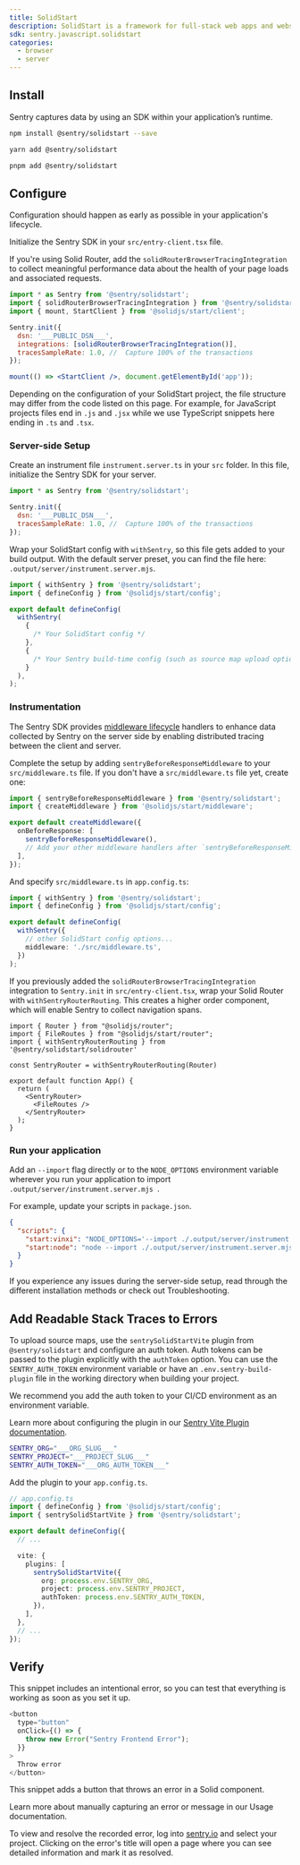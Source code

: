 ```yaml
---
title: SolidStart
description: SolidStart is a framework for full-stack web apps and websites. Learn how to set it up with Sentry.
sdk: sentry.javascript.solidstart
categories:
  - browser
  - server
---
```


## Install

Sentry captures data by using an SDK within your application’s runtime.

```bash {tabTitle:npm}
npm install @sentry/solidstart --save
```

```bash {tabTitle:yarn}
yarn add @sentry/solidstart
```

```bash {tabTitle:pnpm}
pnpm add @sentry/solidstart
```

## Configure

Configuration should happen as early as possible in your application's lifecycle.

Initialize the Sentry SDK in your `src/entry-client.tsx` file.

If you're using Solid Router, add the `solidRouterBrowserTracingIntegration` to collect meaningful performance data about the health of your page loads and associated requests.


```jsx {filename:src/entry-client.tsx}
import * as Sentry from '@sentry/solidstart';
import { solidRouterBrowserTracingIntegration } from '@sentry/solidstart/solidrouter';
import { mount, StartClient } from '@solidjs/start/client';

Sentry.init({
  dsn: '___PUBLIC_DSN___',
  integrations: [solidRouterBrowserTracingIntegration()],
  tracesSampleRate: 1.0, //  Capture 100% of the transactions
});

mount(() => <StartClient />, document.getElementById('app'));
```

<Alert>

  Depending on the configuration of your SolidStart project, the file structure may differ from the code listed on this page.
  For example, for JavaScript projects files end in `.js` and `.jsx` while we use TypeScript snippets here ending in `.ts` and `.tsx`.

</Alert>

### Server-side Setup

Create an instrument file `instrument.server.ts` in your `src` folder. In this file, initialize the Sentry SDK for your server.

```javascript {filename:src/instrument.server.ts}
import * as Sentry from '@sentry/solidstart';

Sentry.init({
  dsn: '___PUBLIC_DSN___',
  tracesSampleRate: 1.0, //  Capture 100% of the transactions
});
```

Wrap your SolidStart config with `withSentry`, so this file gets added to your build output. With the default server preset, you can find the file here: `.output/server/instrument.server.mjs`.

```javascript {filename:app.config.ts} {5-12}
import { withSentry } from '@sentry/solidstart';
import { defineConfig } from '@solidjs/start/config';

export default defineConfig(
  withSentry(
    {
      /* Your SolidStart config */
    },
    {
      /* Your Sentry build-time config (such as source map upload options) */
    }
  ),
);
```

### Instrumentation

The Sentry SDK provides [middleware lifecycle](https://docs.solidjs.com/solid-start/advanced/middleware) handlers to enhance data collected by Sentry on the server side by enabling distributed tracing between the client and server.

Complete the setup by adding `sentryBeforeResponseMiddleware` to your `src/middleware.ts` file. If you don't have a `src/middleware.ts` file yet, create one:

```typescript {filename:src/middleware.ts} {6}
import { sentryBeforeResponseMiddleware } from '@sentry/solidstart';
import { createMiddleware } from '@solidjs/start/middleware';

export default createMiddleware({
  onBeforeResponse: [
    sentryBeforeResponseMiddleware(),
    // Add your other middleware handlers after `sentryBeforeResponseMiddleware`
  ],
});
```

And specify `src/middleware.ts` in `app.config.ts`:

```typescript {filename:app.config.ts} {7}
import { withSentry } from '@sentry/solidstart';
import { defineConfig } from '@solidjs/start/config';

export default defineConfig(
  withSentry({
    // other SolidStart config options...
    middleware: './src/middleware.ts',
  })
);
```

If you previously added the `solidRouterBrowserTracingIntegration` integration to `Sentry.init` in `src/entry-client.tsx`, wrap your Solid Router with `withSentryRouterRouting`.
This creates a higher order component, which will enable Sentry to collect navigation spans.

```tsx {filename:app.tsx} {5,9,11}
import { Router } from "@solidjs/router";
import { FileRoutes } from "@solidjs/start/router";
import { withSentryRouterRouting } from '@sentry/solidstart/solidrouter'

const SentryRouter = withSentryRouterRouting(Router)

export default function App() {
  return (
    <SentryRouter>
      <FileRoutes />
    </SentryRouter>
  );
}
```

### Run your application

Add an `--import` flag directly or to the `NODE_OPTIONS` environment variable wherever you run your application to import `.output/server/instrument.server.mjs `.

For example, update your scripts in `package.json`.

```json {filename:package.json}
{
  "scripts": {
    "start:vinxi": "NODE_OPTIONS='--import ./.output/server/instrument.server.mjs ' vinxi start",
    "start:node": "node --import ./.output/server/instrument.server.mjs .output/server/index.mjs"
  }
}
```

<Alert level="warning">
  If you experience any issues during the server-side setup, read through the different <PlatformLink to="/install">installation methods</PlatformLink>
  or check out <PlatformLink to="/troubleshooting">Troubleshooting</PlatformLink>.
</Alert>

## Add Readable Stack Traces to Errors

To upload source maps, use the `sentrySolidStartVite` plugin from `@sentry/solidstart` and configure an auth token.
Auth tokens can be passed to the plugin explicitly with the `authToken` option. You can use the
`SENTRY_AUTH_TOKEN` environment variable or have an `.env.sentry-build-plugin` file in the working directory when
building your project.

We recommend you add the auth token to your CI/CD environment as an environment variable.

Learn more about configuring the plugin in our
[Sentry Vite Plugin documentation](https://www.npmjs.com/package/@sentry/vite-plugin).

<OrgAuthTokenNote />

```bash {filename:.env.sentry-build-plugin}
SENTRY_ORG="___ORG_SLUG___"
SENTRY_PROJECT="___PROJECT_SLUG___"
SENTRY_AUTH_TOKEN="___ORG_AUTH_TOKEN___"
```

Add the plugin to your `app.config.ts`.

```TypeScript {filename:app.config.ts}
// app.config.ts
import { defineConfig } from '@solidjs/start/config';
import { sentrySolidStartVite } from '@sentry/solidstart';

export default defineConfig({
  // ...

  vite: {
    plugins: [
      sentrySolidStartVite({
        org: process.env.SENTRY_ORG,
        project: process.env.SENTRY_PROJECT,
        authToken: process.env.SENTRY_AUTH_TOKEN,
      }),
    ],
  },
  // ...
});
```

## Verify

This snippet includes an intentional error, so you can test that everything is working as soon as you set it up.

```javascript
<button
  type="button"
  onClick={() => {
    throw new Error("Sentry Frontend Error");
  }}
>
  Throw error
</button>
```

This snippet adds a button that throws an error in a Solid component.

<Alert>

Learn more about manually capturing an error or message in our <PlatformLink to="/usage/">Usage documentation</PlatformLink>.

</Alert>

To view and resolve the recorded error, log into [sentry.io](https://sentry.io) and select your project. Clicking on the error's title will open a page where you can see detailed information and mark it as resolved.
